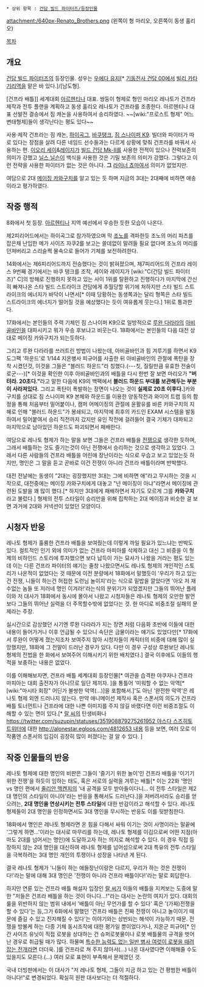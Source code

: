  * 상위 항목 : [[건담 빌드 파이터즈/등장인물]]

attachment:/640px-Renato_Brothers.png
(왼쪽이 형 마리오, 오른쪽이 동생 훌리오)

[[목차]] 

== 개요 ==
[[건담 빌드 파이터즈]]의 등장인물. 성우는 [[우에다 유지]][* [[기동전사 건담 00]]에서 [[빌리 카타기리]]역을 맡은 바 있다.]/[남도형].

[건프라 배틀]] 세계대회 [[아르헨티나]] 대표. 쌍둥이 형제로 형인 마리오 레나토가 건프라 제작과 전투 플랜을 계획하고 동생 훌리오 레나토가 건프라를 조종한다. 아르헨티나 대표 선발전 결승에서 짐 캐논을 사용하여서 승리하였다. ~~[wiki:"프로스트 형제" 어느 변태형제]들이 생각난다는 평도 있다~~

사용·제작 건프라는 짐 캐논, [[하이곡그]], [[바쿠]]탱크, [[짐 스나이퍼 K9]]. 빌더와 파이터가 따로 있다는 장점을 살려 다른 네임드 선수들과는 다르게 상황에 맞춰 건프라를 바꿔서 사용하는 편. [[이오리 세이]]&[[레이지]]가 [[빌드 건담 Mk-Ⅱ]]를 사용한 전적이 있으나 전력보존의 의미가 강했고 [[닐스 닐슨]]이 백식을 사용한 것은 기밀 보존의 의미가 강했다. 그렇다고 이런 전략을 사용한 파이터가 없는 것은 아니다. '''그''' [[라이너 쵸마]]여서 의미가 없었지만.

여담으로 2대 [[메이징 카와구치]]를 알고 있는 듯 하며 지금의 3대는 2대째에 비하면 애송이라고 평가하였다.

== 작중 행적 ==
8화에서 첫 등장. [[아르헨티나]] 지역 예선에서 우승한 듯한 모습이 나온다. 

제2피리어드에서는 하이곡그로 참가하였으며 막 [[조노]]를 격파한듯 조노의 머리 파츠를 잡은채 난입한 메가 사이즈 자쿠2를 보고는 쓸데없이 말려들 필요 없다며 조노의 머리를 던져버리고 스리슬쩍 물속으로 들어가 기체를 보전하려한다.

14화에서는 제6피리어드까지 전승했다는 것이 밝혀졌으며, 제7피리어드의 건프라 레이스 9번째 경기에서는 바쿠 탱크를 조작, 세이와 레이지가 [wiki:"C(건담 빌드 파이터즈)" C]의 방해로 진행하지 못하고 있는 사이 1위를 탈환하고 진행하다가 마지막에 간신히 빠져나온 스타 빌드 스트라이크 건담에게 추월당할 위기에 처하지만 스타 빌드 스트라이크의 에너지가 바닥이 나면서[* 이때 당황하는 동생쪽과는 달리 형쪽은 스타 빌드 스트라이크의 에너지가 떨어질 것을 예상했다는 듯이 여유롭게 웃는다.] 1위로 통과한다.

17화에서는 본인들의 주력 기체인 짐 스나이퍼 K9으로 일방적으로 [[루완 다라라]]의 [[아비골바인]]을 대파시키고 뭐가 우승 후보냐고 비웃는다. 18화에서는 본인들의 다음 대전 상대로 메이징 카와구치가 되는듯하다. 

그리고 루완 다라라를 쓰러트린 방법이 나왔는데, 아비골바인과 힘 겨루기를 하면서 K9 도그팩 '하운드'로 1/144 지온병사 피규어를 사출한 뒤 아비골바인의 관절에 폭탄을 장착 시켰던것, 이것을 그들은 "블러드 하운드"라 칭했다.(---칫, 질릴만큼 유효한 전술이로군---)[* 이것을 확인한 이후 아비골바인과의 배틀을 다시 한번 잘 보면 마리오가 '''"버텨라. 20초다."'''라고 말한 다음에 K9의 백팩에서 '''블러드 하운드 부대를 보관해두는 부분이 사라져있다.''' 그리고 폭탄이 폭발하는 장면이 나오는 것이 '''실제로 20초 이후다.''']카와구치를 상대로 짐 스나이퍼 K9 본체와 하운드를 이용한 양동작전과 와이어 트랩 등의 함정을 통해 처음부터 밀어붙이나, 캠퍼 어메이징의 관절에 윤활유를 바른 카와구치의 지혜로 인해 "블러드 하운드"가 봉쇄되고, 마지막에 최후의 카드인 EXAM 시스템을 발동하여서 밀어붙여서 승리 직전까지 갔지만 유인 작전에 걸려들어 결국 기체가 대파되고 마지막으로 남아있던 하운드도 파괴되면서 패배한다. 

여담으로 레나토 형제가 하는 말을 보면 그들은 건프라 배틀을 [[전쟁]]으로 생각한 듯하며, 그래서 배틀하는 것도 즐기는것이 아닌 전쟁에서 승리하는 것으로 생각하고 있었다. 그래서 다른 사람들의 건프라 배틀을 어린애 장난이라는 식으로 우습고 보고 있었는듯 하지만, 명인은 그 말을 듣고 곧바로 이건 전쟁이 아니라 건프라 배틀이라며 반박했다.

대전 전날에는 동생이 "2대는 굉장했지만 3대는 그에 비하면 애"라고 무시하는 것을 시작으로, 대전중에는 메이징 카와구치에게 대놓고 "넌 메이징이 아냐"라면서 메이징에 관련된 도발을 꽤 많이 했다.[* 하지만 3대에게 패배하면서 자기도 모르게 그를 '''카와구치'''라고 불렀다.] 형제의 전투 스타일이 승리만을 위해 집착하는 2대 메이징과 비슷한 걸 보면 과거에 2대와 커넥션이 있었던 모양이다.

== 시청자 반응 ==
레나토 형제가 훌륭한 건프라 배틀을 보여줬는데 이렇게 까일 필요가 있느냐는 반박도 있다. 컬트적인 인기 외에 의미가 없는 건프라 마피아를 삭제하고 대신 그 비중을 이 형제의 비하인드 스토리에 투자했으면 보다 납득이 가는 묘사가 나왔을 거라는 평도 있는데 이는 다른 건프라 파이터의 얘기는 줄창 나왔으면서도 레나토 형제의 개인적인 스토리가 나온적이 없었다는 것 때문에 이전 분량에서 18화에서 말했듯이 '우리가 하고 있는건 전쟁, 니들이 하는건 허접한 도련님 놀이지'라는 식으로 밑밥을 깔았다면 '아오 저 재수없는 놈들 또 저러네 명인 이겨라!'라는식의 분위기가 되었겠지만 그들의 뛰어난 플레이와 저 대사가 18화에서 동시에 몰아서 나왔고 시청자들은 레나토 형제의 오만한 발언보다 그들의 뛰어난 실력을 더 주목할수밖에 없었다는 것. 한 마디로 비중조절 실패의 문제라는 주장. 

실시간으로 감상했던 시기엔 루완 다라라가 지는 장면 처럼 다음화 초반에 이들에 대한 내용이 들어가거나 이후 언급될 수 있으니 속단은 금물이라는 얘기도 있었다만[* 17화에서 루완이 어떻게 졌는지조차 보여주지 않아 시청자들이 캐릭터의 비중에 대해 많이 실망했지만, 18화에 그 전말이 드러난 경우가 있다. 다만 이 경우 구성상 루완보단 레나토 형제의 전법을 한 화에서 보여주어 이해시키기 위한 배치였다.] 결국 이후에도 이들의 행적을 보충하는 내용은 없었다.

이를 이해해보자면, 건프라 배틀 세계대회 등장인물[* 여관을 습격한 야쿠자나 건프라 마피아는 대회 출전자가 아니므로 일단 제끼자. ]을 통틀어 '미워할 수 없는 악역[* [wiki:"마시타 회장" 어딘가 불쌍한 악역(...)]을 포함해서.]'도 아닌 '완전한 악역'은 레나토 형제 외엔 드러나지 않는다. 만약 애니메이션 제작사 혹은 스폰서의 의도가 건프라 배틀 토너먼트나 건프라에 대한 나쁜 이미지를 주지 않길 바랬다면 이런 비중조절도 이해할 수 있는 면이 있다.[* [[랄 씨]]의 탄생비화나 [[https://twitter.com/suzupin/statuses/351908879275261952 야스다 스즈히토 트위터]]에 대한 [[http://alonestar.egloos.com/4812653 내용]] 등을 보면, 여러 모로 이 작품엔 스폰서의 입김이 굉장히 많이 퍼졌다는 걸 알 수 있다. ]

== 작중 인물들의 반응 ==
레나토 형제에 대한 명인의 비판은 그들이 '즐기기 위한 놀이'인 건프라 배틀을 '이기기 위한 전쟁'을 하듯이 임하는 태도, 혹은 서로의 실력을 겨루는 배틀[* 이는 22화 '명인 vs 명인 편에서 [[줄리안 맥켄지]]의 '내 공격을 모두 받아들이다니... 이 전투 스타일은 제2대 명인의 스타일이 아니야'라는 반응을 통해서도 드러난다.]을 저버려서라도 승리를 얻으려는, '''2대 명인을 연상시키는 전투 스타일'''에 대한 반감이라고 해석할 수 있다. 레나토 형제들이 2대 명인을 인정하면서도 3대 명인을 무시하는 반응도 이를 뒷받침한다.

18화에서 명인은 레나토 형제라면 온 힘을 다해서 싸워 이기는 것이 사명이라는 말끝에 '그렇게 하면...'이라는 대사로 마무리를 하는데, 레나토 형제를 이김으로써 어떤 지점(아마도 2대를 넘어서는 명인)에 도달하고자 하는 의지로 해석할 수 있다. 이 경우 직접 등장하지 않는 2대 명인을 대신하여 레나토 형제를 넘어섬으로써 2대 특유의 전투 스타일을 극복하려는 3대 명인 개인의 투쟁이나 성장을 나타낸 게 된다.

결국 레나토 형제가 '니들이 하는 애들장난이랑은 다르지, 우리가 하는 것은 전쟁이다!'라는 말에 대해 3대 명인은 '전쟁이 아니라 건프라 배틀이다!'라는 말로 회답한다.

하지만 연륜 있는 건프라 배틀 해설자 입장인 [[랄 씨]]가 이들의 배틀을 지켜보는 도중에 말한 "저들은 건프라 배틀을 하는 것이 아니다...!"라는 대사는 논란의 여지가 있다. 대회의 룰을 위반하지 않는 범위 내에서 '배틀이 아닌 무언가를 할 수 있다' 혹은 '(가짜)전쟁을 할 수 있다'는 등,그가 6화에서 말했던 '건프라 배틀은 진짜 전쟁이 아니고 놀이이기 때문에 즐길 수 있고 진지해질 수 있다'는 이야기와는 상반되는 해석이 가능하기 때문. 전쟁을 방불케 하는 다종 기체 동시조작에 대한 평가일 뿐이었다거나, 지온군 피규어[* 인간 사이즈 유닛이 직접 로봇을 상대하는 건 슈퍼로봇물이나 로봇 배틀물의 규격을 벗어난 경우로 취급될 때가 많다. 하물며 [[장갑기병 보톰즈|특수한 능력도 없는 일반 병사 여럿이 로봇을 때려잡는 전개]]라면 더더욱. ]를 건프라로 쳐 주지 않아서(...) 나온 대사였다면 이해해줄 수도 있을지도 모른다.(...) 여러 모로 표현이 부족해서 문제였던 것.

국내 더빙판에서는 이 대사가 "저 레나토 형제, 그들이 지금 하고 있는 건 평범한 배틀이 아니다!"로 변경되었다. 확실히 원판 대사보다는 더 적절하다.

